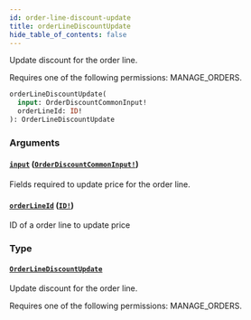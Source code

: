 ```yaml
---
id: order-line-discount-update
title: orderLineDiscountUpdate
hide_table_of_contents: false
---
```


Update discount for the order line.

Requires one of the following permissions: MANAGE_ORDERS.

```graphql
orderLineDiscountUpdate(
  input: OrderDiscountCommonInput!
  orderLineId: ID!
): OrderLineDiscountUpdate
```

### Arguments

#### [`input`](#) ([`OrderDiscountCommonInput!`](../../../developer/api-reference/inputs/order-discount-common-input))

Fields required to update price for the order line.

#### [`orderLineId`](#) ([`ID!`](../../../developer/api-reference/scalars/id))

ID of a order line to update price

### Type

#### [`OrderLineDiscountUpdate`](../../../developer/api-reference/objects/order-line-discount-update)

Update discount for the order line.

Requires one of the following permissions: MANAGE_ORDERS.
